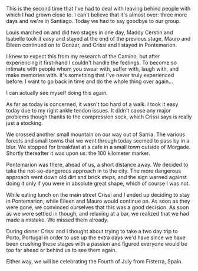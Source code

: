 This is the second time that I've had to deal with leaving behind people with
which I had grown close to. I can't believe that it's almost over: three more
days and we're in Santiago. Today we had to say goodbye to our group.

Louis marched on and did two stages in one day, Maddy Cerstin and Isabelle
took it easy and stayed at the end of the previous stage, Mauro and Eileen
continued on to Gonzar, and Crissi and I stayed in Pontemarion.

I knew to expect this from my research of the Camino, but after experiencing it
first-hand I couldn't handle the feelings. To become so intimate with people
whom you swear with, suffer with, laugh with, and make memories with. It's
something that I've never truly experienced before. I want to go back in time
and do the whole thing over again...

I can actually see myself doing this again.

As far as today is concerned, it wasn't too hard of a walk. I took it easy
today due to my right ankle tendon issues. It didn't cause any major problems
though thanks to the compression sock, which Crissi says is really just a
stocking.

We crossed another small mountain on our way out of Sarria. The various forests
and small towns that we went through today seemed to pass by in a blur. We
stopped for breakfast at a cafe in a small town outside of Morgade. Shortly
thereafter it was upon us: the 100 kilometer marker.

Pontemarion was there, ahead of us, a short distance away. We decided to take
the not-so-dangerous approach in to the city. The more dangerous approach went
down old dirt and brick steps, and the sign warned against doing it only if you
were in absolute great shape, which of course I was not.

While eating lunch on the main street Crissi and I ended up deciding to stay in
Pontemarion, while Eileen and Mauro would continue on. As soon as they were
gone, we convinced ourselves that this was a good decision. As soon as we were
settled in though, and relaxing at a bar, we realized that we had made a
mistake. We missed them already.

During dinner Crissi and I thought about trying to take a two day trip to
Porto, Portugal in order to use up the extra days we'd have since we have been
crushing these stages with a passion and figured everyone would be too far
ahead or behind us to see them again.

Either way, we will be celebrating the Fourth of July from Fisterra, Spain.
